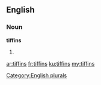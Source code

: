 ==English==

===Noun===
'''tiffins'''

# {{plural of|[[tiffin]]}}

[[Category:English plurals]]

[[ar:tiffins]]
[[fr:tiffins]]
[[ku:tiffins]]
[[my:tiffins]]
